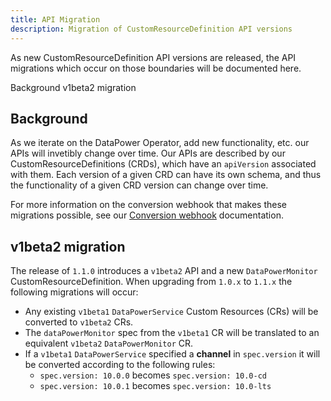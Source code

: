 ```yaml
---
title: API Migration
description: Migration of CustomResourceDefinition API versions
---
```


<PageDescription>

As new CustomResourceDefinition API versions are released, the API migrations which occur on those boundaries will be documented here.

</PageDescription>

<AnchorLinks>
  <AnchorLink>Background</AnchorLink>
  <AnchorLink>v1beta2 migration</AnchorLink>
</AnchorLinks>

## Background

As we iterate on the DataPower Operator, add new functionality, etc. our APIs will invetibly change over time. Our APIs are described by our CustomResourceDefinitions (CRDs), which have an `apiVersion` associated with them. Each version of a given CRD can have its own schema, and thus the functionality of a given CRD version can change over time.

For more information on the conversion webhook that makes these migrations possible, see our [Conversion webhook](/features/webhooks#conversion-webhook) documentation.

## v1beta2 migration

The release of `1.1.0` introduces a `v1beta2` API and a new `DataPowerMonitor` CustomResourceDefinition. When upgrading from `1.0.x` to `1.1.x` the following migrations will occur:

- Any existing `v1beta1` `DataPowerService` Custom Resources (CRs) will be converted to `v1beta2` CRs.
- The `dataPowerMonitor` spec from the `v1beta1` CR will be translated to an equivalent `v1beta2` `DataPowerMonitor` CR.
- If a `v1beta1` `DataPowerService` specified a **channel** in `spec.version` it will be converted according to the following rules:
  - `spec.version: 10.0.0` becomes `spec.version: 10.0-cd`
  - `spec.version: 10.0.1` becomes `spec.version: 10.0-lts`